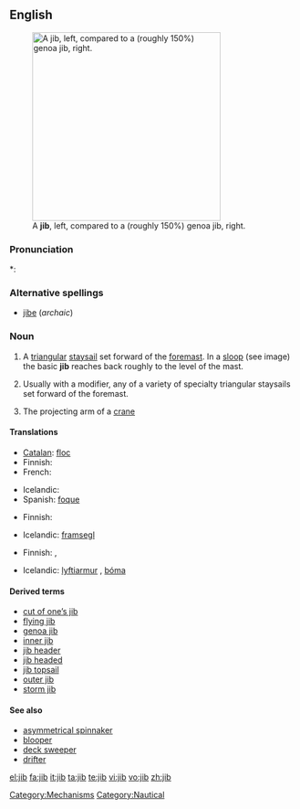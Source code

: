 ==English==
[[Image:Jib vs genoa.jpg|thumb|right|330px|A '''jib''', left, compared to a (roughly 150%) genoa jib, right.]]

===Pronunciation===
*: {{rhymes|ɪb}}

===Alternative spellings===
* [[jibe]] (''archaic'')

===Noun===
{{en-noun}}

# {{nautical}} A [[triangular]] [[staysail]] set forward of the [[foremast]]. In a [[sloop]] (see image) the basic '''jib''' reaches back roughly to the level of the mast.
# {{nautical}} Usually with a modifier, any of a variety of specialty triangular staysails set forward of the foremast.
# The projecting arm of a [[crane]]

====Translations====
{{trans-top|basic jib}}
* [[Catalan]]: [[floc]] {{m}}
* Finnish: {{t-|fi|fokka}}
* French: {{t+|fr|foc|m}}
{{trans-mid}}
* Icelandic: {{t-|is|fokka|f}}
* Spanish: [[foque]] {{m}}
{{trans-bottom}}

{{trans-top|any of a variety of triangular sails}}
* Finnish: {{t-|fi|keulapurje}}
{{trans-mid}}
* Icelandic: [[framsegl]] {{n}}
{{trans-bottom}}

{{trans-top|projecting arm of a crane}}
* Finnish: {{t-|fi|puomi}}, {{t|fi|jigi}}
{{trans-mid}}
* Icelandic: [[lyftiarmur]] {{m}}, [[bóma]] {{f}}
{{trans-bottom}}

====Derived terms====
* [[cut of one's jib|cut of one’s jib]]
* [[flying jib]]
* [[genoa jib]]
* [[inner jib]]
* [[jib header]]
* [[jib headed]]
* [[jib topsail]]
* [[outer jib]]
* [[storm jib]]

====See also====
* [[asymmetrical spinnaker]]
* [[blooper]]
* [[deck sweeper]]
* [[drifter]]

[[Category:Mechanisms]]
[[Category:Nautical]]

[[el:jib]]
[[fa:jib]]
[[it:jib]]
[[ta:jib]]
[[te:jib]]
[[vi:jib]]
[[vo:jib]]
[[zh:jib]]